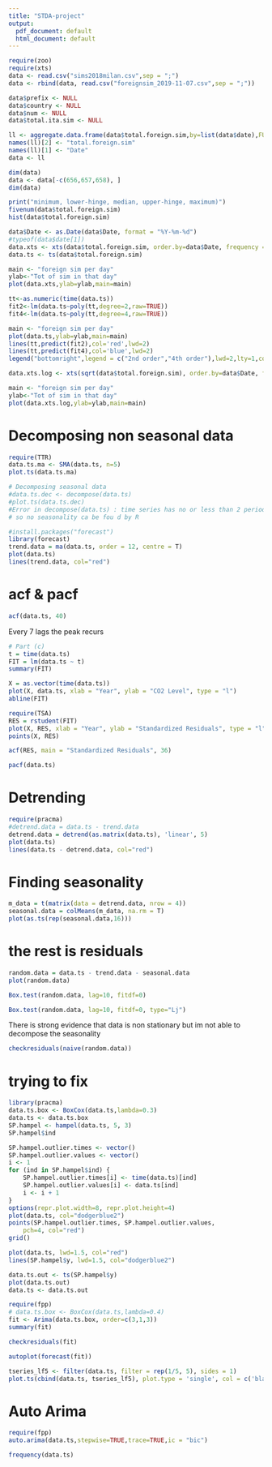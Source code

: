 ```yaml
---
title: "STDA-project"
output:
  pdf_document: default
  html_document: default
---
```



```r
require(zoo)
require(xts)
data <- read.csv("sims2018milan.csv",sep = ";")
data <- rbind(data, read.csv("foreignsim_2019-11-07.csv",sep = ";"))

data$prefix <- NULL
data$country <- NULL
data$num <- NULL
data$total.ita.sim <- NULL
```



```r
ll <- aggregate.data.frame(data$total.foreign.sim,by=list(data$date),FUN=mean)
names(ll)[2] <- "total.foreign.sim"
names(ll)[1] <- "Date"
data <- ll

dim(data)
data <- data[-c(656,657,658), ]
dim(data)

print("minimum, lower-hinge, median, upper-hinge, maximum)")
fivenum(data$total.foreign.sim)
hist(data$total.foreign.sim)
```


```r
data$Date <- as.Date(data$Date, format = "%Y-%m-%d")
#typeof(data$date[1])
data.xts <- xts(data$total.foreign.sim, order.by=data$Date, frequency = 365)
data.ts <- ts(data$total.foreign.sim)

main <- "foreign sim per day"
ylab<-"Tot of sim in that day"
plot(data.xts,ylab=ylab,main=main)
```


```r
tt<-as.numeric(time(data.ts))
fit2<-lm(data.ts~poly(tt,degree=2,raw=TRUE))
fit4<-lm(data.ts~poly(tt,degree=4,raw=TRUE))
```



```r
main <- "foreign sim per day"
plot(data.ts,ylab=ylab,main=main)
lines(tt,predict(fit2),col='red',lwd=2)
lines(tt,predict(fit4),col='blue',lwd=2)
legend("bottomright",legend = c("2nd order","4th order"),lwd=2,lty=1,col=c("red","blue"))
```



```r
data.xts.log <- xts(sqrt(data$total.foreign.sim), order.by=data$Date, frequency = 365)

main <- "foreign sim per day"
ylab<-"Tot of sim in that day"
plot(data.xts.log,ylab=ylab,main=main)
```

# Decomposing non seasonal data

```r
require(TTR)
data.ts.ma <- SMA(data.ts, n=5)
plot.ts(data.ts.ma)
```


```r
# Decomposing seasonal data
#data.ts.dec <- decompose(data.ts)
#plot.ts(data.ts.dec)
#Error in decompose(data.ts) : time series has no or less than 2 periods
# so no seasonality ca be fou d by R
```


```r
#install.packages("forecast")
library(forecast)
trend.data = ma(data.ts, order = 12, centre = T)
plot(data.ts)
lines(trend.data, col="red")
```

# acf & pacf

```r
acf(data.ts, 40)
```

Every 7 lags the peak recurs

```r
# Part (c)
t = time(data.ts) 
FIT = lm(data.ts ~ t) 
summary(FIT)
```

```r
X = as.vector(time(data.ts))
plot(X, data.ts, xlab = "Year", ylab = "CO2 Level", type = "l") 
abline(FIT)
```


```r
require(TSA)
RES = rstudent(FIT)
plot(X, RES, xlab = "Year", ylab = "Standardized Residuals", type = "l") 
points(X, RES)
```

```r
acf(RES, main = "Standardized Residuals", 36)
```


```r
pacf(data.ts)
```



# Detrending


```r
require(pracma)
#detrend.data = data.ts - trend.data
detrend.data = detrend(as.matrix(data.ts), 'linear', 5)
plot(data.ts)
lines(data.ts - detrend.data, col="red")
```

# Finding seasonality

```r
m_data = t(matrix(data = detrend.data, nrow = 4))
seasonal.data = colMeans(m_data, na.rm = T)
plot(as.ts(rep(seasonal.data,16)))
```

# the rest is residuals

```r
random.data = data.ts - trend.data - seasonal.data
plot(random.data)
```

```r
Box.test(random.data, lag=10, fitdf=0)
```


```r
Box.test(random.data, lag=10, fitdf=0, type="Lj")
```

There is strong evidence that data is non stationary but im not able to decompose the seasonality

```r
checkresiduals(naive(random.data))
```


# trying to fix

```r
library(pracma)
data.ts.box <- BoxCox(data.ts,lambda=0.3)
data.ts <- data.ts.box
SP.hampel <- hampel(data.ts, 5, 3)
SP.hampel$ind

SP.hampel.outlier.times <- vector()
SP.hampel.outlier.values <- vector()
i <- 1
for (ind in SP.hampel$ind) {
    SP.hampel.outlier.times[i] <- time(data.ts)[ind]
    SP.hampel.outlier.values[i] <- data.ts[ind]
    i <- i + 1
}
options(repr.plot.width=8, repr.plot.height=4)
plot(data.ts, col="dodgerblue2")
points(SP.hampel.outlier.times, SP.hampel.outlier.values,
    pch=4, col="red")
grid()
```


```r
plot(data.ts, lwd=1.5, col="red")
lines(SP.hampel$y, lwd=1.5, col="dodgerblue2")
```


```r
data.ts.out <- ts(SP.hampel$y)
plot(data.ts.out)
data.ts <- data.ts.out
```



```r
require(fpp)
# data.ts.box <- BoxCox(data.ts,lambda=0.4)
fit <- Arima(data.ts.box, order=c(3,1,3))
summary(fit)
```

```r
checkresiduals(fit)
```

```r
autoplot(forecast(fit))

```



```r
tseries_lf5 <- filter(data.ts, filter = rep(1/5, 5), sides = 1)
plot.ts(cbind(data.ts, tseries_lf5), plot.type = 'single', col = c('black', 'red'))
```


# Auto Arima


```r
require(fpp)
auto.arima(data.ts,stepwise=TRUE,trace=TRUE,ic = "bic")
```



```r
frequency(data.ts)
```




